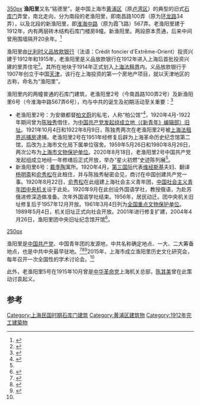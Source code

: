 [[文件:Zhongguo_Shehuizhuyi_Qingniantuan_Zhongyangjiguan_Jiuzhi.JPG|350px]]
'''渔阳里'''又名“铭德里”。是中国上海市[[黄浦区|黄浦区]]（原[[卢湾区|卢湾区]]）的典型的旧式[[石库门|石库门]]弄堂，南北走向，分为南段的老渔阳里，即南昌路100弄（原为[[环龙路|环龙路]]34弄），以及北段的新渔阳里，即[[淮海中路|淮海中路]]（原为霞飞路）567弄。老渔阳里建于1912年，内有两层砖木结构石库门楼房8幢。新渔阳里。两段原本贯通，后来中间曾用围墙隔开20余年。<ref name="#1">{{cite news |url=https://baijiahao.baidu.com/s?id=1676794470638318327&wfr=spider&for=pc|title=百年渔阳里 只若初见|date=2020-09-03|publisher=新民晚报|author=}}</ref>  

渔阳里由[[比利时|比利时]][[义品放款银行|义品放款银行]]（法语：Crédit foncier d'Extrême-Orient）投资兴建于1912年和1915年，老渔阳里是义品放款银行在1912年进入上海后首批投资兴建的里弄住宅<ref>{{cite news |url=http://citynews.eastday.com/csdb/html/2014-03/25/content_120329.htm|title=渔阳里与早期中国共产主义运动|date=2014年3月25日|publisher=炎黄春秋|author=华汝国(上海市档案馆)}}</ref>。其所在地块于1914年正式划入[[上海法租界|上海法租界]]内。义品放款银行于1907年创立于中国[[天津|天津]]，该行在上海投资的第一个房地产项目，就以天津地区的古称，命名为“渔阳里”。

渔阳里内的两幢普通的石库门建筑，老渔阳里2号（今南昌路100弄2号）及新渔阳里6号（今淮海中路567弄6号），均与中共的诞生及初期活动至关重要：<ref>{{cite news |url=https://www.sohu.com/a/422059391_120244154|title=走进渔阳里，重温党史上的诸个“第一”|date=2020-10-01|publisher=文汇报|author=李婷}}</ref>
 
*老渔阳里2号：为安徽都督[[柏文蔚|柏文蔚]]的私宅，人称“柏公馆”<ref>{{cite news|url=http://www.yhcqw.com/36/12717.html|title=中国共产主义运动发祥地：上海老渔阳里2号|date=2021年2月19日|publisher=炎黄春秋|author=徐云根|accessdate=2021年2月20日|archive-date=2020年1月8日|archive-url=https://web.archive.org/web/20200108154355/http://www.yhcqw.com/36/12717.html|dead-url=no}}</ref>，1920年4月-1922年期间曾为[[陈独秀|陈独秀]]借住，为[[《新青年》编辑部旧址|中国共产党发起组成立地（《新青年》编辑部）旧址]]。1921年10月4日和1922年8月9日，陈独秀两次在老渔阳里2号被[[上海法租界巡捕房|上海法租界巡捕房]]逮捕。老渔阳里2号在1951年经修复后辟为上海革命历史纪念馆第二馆，后改为上海市文化局下属单位宿舍。1959年5月26日和1980年8月26日，两次公布为[[上海市文物保护单位|上海市文物保护单位]]。2020年8月18日，老渔阳里2号中国共产党发起组成立地经一年修缮后正式开放，举办“星火初燃”史迹陈列展<ref name="#1"/>。
*新渔阳里6号：[[戴季陶|戴季陶]]寓所。1920年4月，[[第三国际|第三国际]]代表[[维经斯基|维经斯基]]夫妇、翻译[[杨明斋|杨明斋]]和[[俞秀松|俞秀松]]在此租住，并与陈独秀秘密会见，商讨在中国创建共产党一事。1920年8月22日，[[俞秀松|俞秀松]]在此组建上海社会主义青年团，[[中国社会主义青年团中央机关旧址|中国社会主义青年团中央机关]]设于此处。1920年9月在此创设外国语学社，教授俄语，为赴苏俄进修深造做准备。次年外国语学社结束。1956年，居民动迁。团中央机关旧址修复后于1957年12月开放。1961年3月4日列为[[全国重点文物保护单位|全国重点文物保护单位]]。1989年5月4日，机关旧址正式向社会开放。2001年进行修复扩建，2004年4月26日，渔阳里团中央旧址纪念馆开馆<ref>{{cite news |url=http://xmwb.xinmin.cn/html/2016-06/29/content_3_2.htm|title=从渔阳里出发|date=2016-06-29|publisher=新民晚报|author=姚丽萍}}</ref>。
[[文件:"Xinqingnian"_bianjibu_Jiuzhi.jpg|250px]]

渔阳里是[[中国共产党|中国共产党]]、中国青年团的发源地，中共名称确定地点、一大、二大筹备地点，也是中共中央最早驻地。<ref>{{cite news |url=https://baijiahao.baidu.com/s?id=1673160416061478731&wfr=spider&for=pc|title=「“四史” 记忆」从渔阳里到中南海：党中央机关驻地的轨迹|date=2020年7月9日|publisher=澎湃新闻|author=上官酒瑞}}</ref><ref name="#2">{{cite news |url=http://www.sh.xinhuanet.com/2020-08/24/c_139313667.htm|title=上海举行“渔阳里：跨越百年的初心传承”主题论坛|date=2020-08-24|publisher=文汇报|author=}}</ref><ref>{{cite news |url=http://sky.cssn.cn/dzyx/dzyx_mtgz/202009/t20200903_5178464.shtml|title=第四届渔阳里文化论坛在上海举行|date=2020-09-03|publisher=中国社会科学网|author=李瑊}}</ref>2015年，上海市成立渔阳里历史文化研究会，每年召开一次全国性的学术讨论会。<ref name="#2"/>  

此外，老渔阳里5号在1915年10月曾是[[中华革命党|中华革命党]]上海机关总部，[[陈其美|陈其美]]曾在此策动讨袁起义。

==参考==
{{Reflist|25em}}

[[Category:上海民国时期石库门建筑|Category:上海民国时期石库门建筑]]
[[Category:黄浦区建筑物|Category:黄浦区建筑物]]
[[Category:1912年完工建築物|Category:1912年完工建築物]]